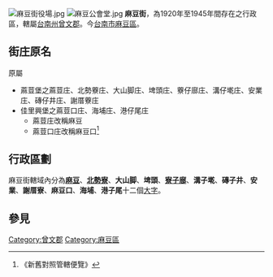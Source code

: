 [[File:麻豆街役場.jpg|thumb]]
[[File:麻豆公會堂.jpg|thumb]]
{{noteTA
|1=zh-hans:庄; zh-hant:庄;
}}
'''麻豆街'''，為1920年至1945年間存在之行政區，轄屬[[臺南州|台南州]][[曾文郡|曾文郡]]。今[[臺南市|台南市]][[麻豆區|麻豆區]]。

==街庄原名==
原屬
*蔴荳堡之蔴荳庄、北勢藔庄、大山脚庄、埤頭庄、藔仔廍庄、溝仔墘庄、安業庄、磚仔井庄、謝厝藔庄
*佳里興堡之蔴荳口庄、海埔庄、港仔尾庄
**蔴荳庄改稱麻豆
**蔴荳口庄改稱麻豆口<ref>《新舊對照管轄便覽》</ref>

==行政區劃==
麻豆街轄域內分為'''[[麻豆_(大字)|麻豆]]'''、'''[[北勢寮_(臺南市)|北勢寮]]'''、'''大山脚'''、'''埤頭'''、'''[[寮子廍|寮子廍]]'''、'''溝子墘'''、'''磚子井'''、'''安業'''、'''謝厝寮'''、'''麻豆口'''、'''海埔'''、'''港子尾'''十二個[[大字_(行政區劃)|大字]]。

== 參見 ==
{{reflist}}


{{曾文郡}}

[[Category:曾文郡|Category:曾文郡]]
[[Category:麻豆區|Category:麻豆區]]